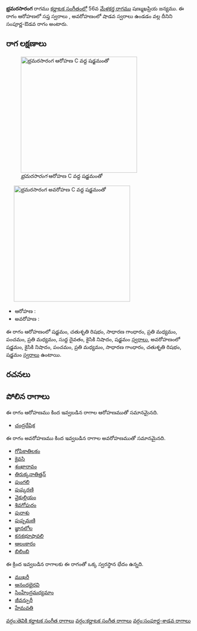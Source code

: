 {{Infobox ragam
	| name          	= భ్రమరసారంగ
	| synonym	    	= 
	| mela          	= 
	| chakra        	= 
	| janaka        	= 
	| type          	= సంపూర్ణ-శాడవ
	| arohanam      	= {{svaraC|S|R2|G2|M2|P|M2|D1|N2|S'}} 
	| avarohanam    	= {{svaraC|S'|N2|P|M2|G2|R2|S}}
	| jeeva         	=
	| chhaya        	=
	| nyasa         	=
	| vishesha      	= 
	| equivalent  		= 
}}
{{కర్ణాటక సంగీత రాగాలు}}
'''భ్రమరసారంగ''' రాగము [[కర్ణాటక సంగీతం]]లో 56వ [[మేళకర్త రాగము]] షణ్ముఖప్రియ జన్యము.  ఈ రాగం ఆరోహణలో సప్త స్వరాలు , అవరోహణంలో షాడవ స్వరాలు ఉండడం వల్ల దీనిని సంపూర్ణ-ఔడవ రాగం అంటారు.


==రాగ లక్షణాలు==
[[Image:bhramarasaranga_ar_kb2wiki.png|thumb|right|316px|''భ్రమరసారంగ'' ఆరోహణ C వద్ద షడ్జమంతో]]
	[[Image:bhramarasaranga_av_kb2wiki.png|thumb|right|316px|''భ్రమరసారంగ'' అవరోహణ C వద్ద షడ్జమంతో]]

* ఆరోహణ : {{svaraC|S|R2|G2|M2|P|M2|D1|N2|S'}} 
* అవరోహణ : {{svaraC|S'|N2|P|M2|G2|R2|S}}

ఈ రాగం ఆరోహణంలో షడ్జమం, చతుశృతి రిషభం, సాధారణ  గాంధారం, ప్రతి మధ్యమం, పంచమం, ప్రతి మధ్యమం, సుద్ద దైవతం, కైసికి నిషాదం, షడ్జమం [[స్వరాలు]], అవరోహణంలో షడ్జమం, కైసికి నిషాదం, పంచమం, ప్రతి మధ్యమం, సాధారణ  గాంధారం, చతుశృతి రిషభం, షడ్జమం [[స్వరాలు]] ఉంటాయి.

==రచనలు==



==పోలిన రాగాలు==
ఈ రాగం ఆరోహణము కింద ఇవ్వబడిన రాగాల ఆరోహణముతో సమానమైనది.
* [[చంద్రదేషిక]]

ఈ రాగం అవరోహణము కింద ఇవ్వబడిన రాగాల అవరోహణముతో సమానమైనది.
* [[గోపికాతిలకం]]
* [[కైవసి]]
* [[శంఖారావం]]
* [[తిరుక్కనాతిత్తన్]]
* [[పుంగలి]]
* [[పుష్కరణి]]
* [[ వైకుల్లియం]]
* [[శివగోపురం]]
* [[పురాశు]]
* [[పుష్పమణి]]
* [[జ్ఞానలోల]]
* [[కనకభూషావలి]]
* [[ఆలంకారం]]
* [[బిలింబి]]

ఈ క్రింద ఇవ్వబడిన రాగాలకు ఈ రాగంతో ఒక్క స్వరస్థాన భేదం ఉన్నది.
* [[ముఖరీ]]
* [[ఆనందభైరవి]]
* [[సింహేంద్రమధ్యమాం]]
* [[ జీవన్పురీ]]
* [[హేమవతి]]



[[వర్గం:తెవికి కర్ణాటక సంగీత రాగాలు]]
[[వర్గం:కర్ణాటక సంగీత రాగాలు]]
[[వర్గం:సంపూర్ణ-శాడవ రాగాలు]]